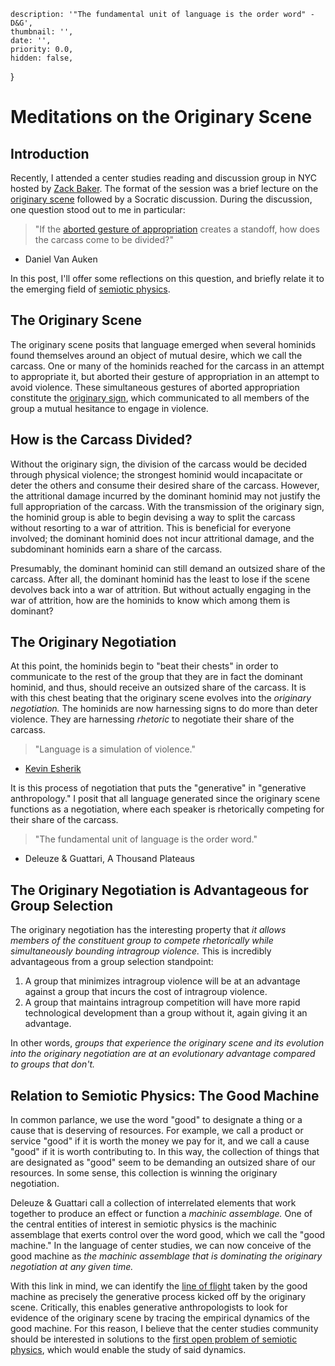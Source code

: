     description: '"The fundamental unit of language is the order word" - D&G',
    thumbnail: '',
    date: '',
    priority: 0.0,
    hidden: false,
}

# Meditations on the Originary Scene

## Introduction
Recently, I attended a center studies reading and discussion group in NYC hosted by [Zack Baker](https://twitter.com/zackabaker).
The format of the session was a brief lecture on the [originary scene](https://learn.generativeanthropology.com/wiki/Originary_Scene) followed by a Socratic discussion.
During the discussion, one question stood out to me in particular:

> "If the [aborted gesture of appropriation](https://learn.generativeanthropology.com/wiki/Aborted_Gesture_of_Appropriation) creates a standoff, how does the carcass come to be divided?"
- Daniel Van Auken

In this post, I'll offer some reflections on this question, and briefly relate it to the emerging field of [semiotic physics](/posts/semiotic-physics).

## The Originary Scene
The originary scene posits that language emerged when several hominids found themselves around an object of mutual desire, which we call the carcass.
One or many of the hominids reached for the carcass in an attempt to appropriate it, but aborted their gesture of appropriation in an attempt to avoid violence.
These simultaneous gestures of aborted appropriation constitute the [originary sign](https://learn.generativeanthropology.com/wiki/Aborted_Gesture_of_Appropriation), which communicated to all members of the group a mutual hesitance to engage in violence.

## How is the Carcass Divided?
Without the originary sign, the division of the carcass would be decided through physical violence; the strongest hominid would incapacitate or deter the others and consume their desired share of the carcass.
However, the attritional damage incurred by the dominant hominid may not justify the full appropriation of the carcass.
With the transmission of the originary sign, the hominid group is able to begin devising a way to split the carcass without resorting to a war of attrition.
This is beneficial for everyone involved; the dominant hominid does not incur attritional damage, and the subdominant hominids earn a share of the carcass.

Presumably, the dominant hominid can still demand an outsized share of the carcass.
After all, the dominant hominid has the least to lose if the scene devolves back into a war of attrition.
But without actually engaging in the war of attrition, how are the hominids to know which among them is dominant?

## The Originary Negotiation
At this point, the hominids begin to "beat their chests" in order to communicate to the rest of the group that they are in fact the dominant hominid, and thus, should receive an outsized share of the carcass.
It is with this chest beating that the originary scene evolves into the _originary negotiation._
The hominids are now harnessing signs to do more than deter violence.
They are harnessing _rhetoric_ to negotiate their share of the carcass.

> "Language is a simulation of violence."
- [Kevin Esherik](https://twitter.com/kev_esh)

It is this process of negotiation that puts the "generative" in "generative anthropology."
I posit that all language generated since the originary scene functions as a negotiation, where each speaker is rhetorically competing for their share of the carcass.

> "The fundamental unit of language is the order word."
- Deleuze \& Guattari, A Thousand Plateaus

## The Originary Negotiation is Advantageous for Group Selection
The originary negotiation has the interesting property that _it allows members of the constituent group to compete rhetorically while simultaneously bounding intragroup violence._
This is incredibly advantageous from a group selection standpoint:
1) A group that minimizes intragroup violence will be at an advantage against a group that incurs the cost of intragroup violence.
2) A group that maintains intragroup competition will have more rapid technological development than a group without it, again giving it an advantage.

In other words, _groups that experience the originary scene and its evolution into the originary negotiation are at an evolutionary advantage compared to groups that don't._

## Relation to Semiotic Physics: The Good Machine
In common parlance, we use the word "good" to designate a thing or a cause that is deserving of resources.
For example, we call a product or service "good" if it is worth the money we pay for it, and we call a cause "good" if it is worth contributing to.
In this way, the collection of things that are designated as "good" seem to be demanding an outsized share of our resources.
In some sense, this collection is winning the originary negotiation.

Deleuze \& Guattari call a collection of interrelated elements that work together to produce an effect or function a _machinic assemblage._
One of the central entities of interest in semiotic physics is the machinic assemblage that exerts control over the word good, which we call the "good machine."
In the language of center studies, we can now conceive of the good machine as _the machinic assemblage that is dominating the originary negotiation at any given time._

With this link in mind, we can identify the [line of flight](https://en.wikipedia.org/wiki/Line_of_flight) taken by the good machine as precisely the generative process kicked off by the originary scene.
Critically, this enables generative anthropologists to look for evidence of the originary scene by tracing the empirical dynamics of the good machine.
For this reason, I believe that the center studies community should be interested in solutions to the [first open problem of semiotic physics](/posts/semiotic-physics), which would enable the study of said dynamics.